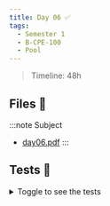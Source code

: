 ```yaml
---
title: Day 06 ✅
tags:
  - Semester 1
  - B-CPE-100
  - Pool
---
```


> Timeline: 48h

## Files 📂

:::note Subject
- [day06.pdf](https://github.com/Studio-17/Epitech-Subjects/raw/main/Semestre_1/B-CPE-100/Pool/Day06/Day06.pdf)
:::

## Tests 🤖

<details>
  <summary>Toggle to see the tests</summary>
  <div>
    <table>
      <thead>
        <tr>
          <th>Summary</th>
          <th>Number of tests</th>
          <th>Details</th>
        </tr>
      </thead>
      <tbody>
      <tr>
            <td>01 - task01</td>
            <td rowspan="1">1</td>
            <td>task01</td>
        </tr>
        <tr>
            <td>02 - task02</td>
            <td rowspan="1">1</td>
            <td>task02</td>
        </tr>
        <tr>
            <td>03 - task03</td>
            <td rowspan="1">1</td>
            <td>task03</td>
        </tr>
        <tr>
            <td>04 - task04</td>
            <td rowspan="1">1</td>
            <td>task04</td>
        </tr>
        <tr>
            <td>05 - task05</td>
            <td rowspan="1">1</td>
            <td>task05</td>
        </tr>
        <tr>
            <td>06 - task06</td>
            <td rowspan="1">1</td>
            <td>task06</td>
        </tr>
        <tr>
            <td>07 - task07</td>
            <td rowspan="1">1</td>
            <td>task07</td>
        </tr>
        <tr>
            <td>08 - task08</td>
            <td rowspan="1">1</td>
            <td>task08</td>
        </tr>
        <tr>
            <td>09 - task09</td>
            <td rowspan="1">1</td>
            <td>task09</td>
        </tr>
        <tr>
            <td>10 - task10</td>
            <td rowspan="1">1</td>
            <td>task10</td>
        </tr>
        <tr>
            <td>11 - task11</td>
            <td rowspan="1">1</td>
            <td>task11</td>
        </tr>
        <tr>
            <td>12 - task12</td>
            <td rowspan="1">1</td>
            <td>task12</td>
        </tr>
        <tr>
            <td>13 - task13</td>
            <td rowspan="1">1</td>
            <td>task13</td>
        </tr>
        <tr>
            <td>14 - task14</td>
            <td rowspan="1">1</td>
            <td>task14</td>
        </tr>
        <tr>
            <td>15 - task15</td>
            <td rowspan="1">1</td>
            <td>task15</td>
        </tr>
        <tr>
            <td>16 - task16</td>
            <td rowspan="1">1</td>
            <td>task16</td>
        </tr>
        <tr>
            <td>17 - task17</td>
            <td rowspan="1">1</td>
            <td>task17</td>
        </tr>
        <tr>
            <td>18 - task18</td>
            <td rowspan="1">1</td>
            <td>task18</td>
        </tr>
        <tr>
            <td>19 - task19</td>
            <td rowspan="1">1</td>
            <td>task19</td>
        </tr>
        <tr>
            <td>20 - task20</td>
            <td rowspan="1">1</td>
            <td>task20</td>
        </tr>
        <tr>
            <td>21 - task21</td>
            <td rowspan="1">1</td>
            <td>task21</td>
        </tr></tbody>
    </table>
  </div>
</details>
